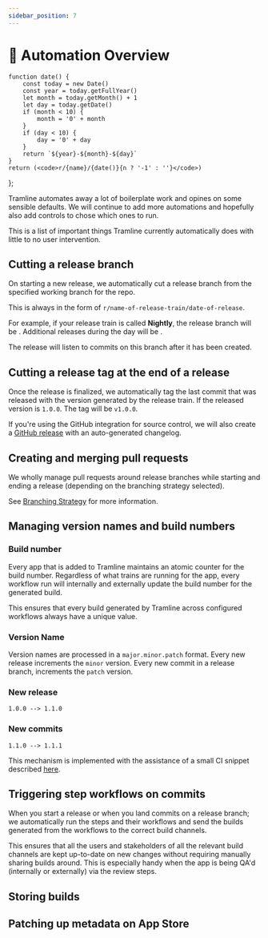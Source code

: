 ```yaml
---
sidebar_position: 7
---
```


# 🤖 Automation Overview

    function date() {
        const today = new Date()
        const year = today.getFullYear()
        let month = today.getMonth() + 1
        let day = today.getDate()
        if (month < 10) {
            month = '0' + month
        }
        if (day < 10) {
            day = '0' + day
        }
        return `${year}-${month}-${day}`
    }
    return (<code>r/{name}/{date()}{n ? '-1' : ''}</code>)
};

Tramline automates away a lot of boilerplate work and opines on some sensible defaults. We will continue to add more automations and hopefully also add controls to chose which ones to run.

This is a list of important things Tramline currently automatically does with little to no user intervention.

## Cutting a release branch

On starting a new release, we automatically cut a release branch from the specified working branch for the repo.

This is always in the form of `r/name-of-release-train/date-of-release`.

For example, if your release train is called **Nightly**, the release branch will be <ReleaseBranch name="nightly" n=''/>. Additional releases during the day will be <ReleaseBranch name="nightly" n='1'/>.

The release will listen to commits on this branch after it has been created.

## Cutting a release tag at the end of a release

Once the release is finalized, we automatically tag the last commit that was released with the version generated by the release train. If the released version is `1.0.0`. The tag will be `v1.0.0`.

If you're using the GitHub integration for source control, we will also create a [GitHub release](https://docs.github.com/en/repositories/releasing-projects-on-github/managing-releases-in-a-repository) with an auto-generated changelog.

## Creating and merging pull requests

We wholly manage pull requests around release branches while starting and ending a release (depending on the branching strategy selected).

See [Branching Strategy](https://www.google.com) for more information.

## Managing version names and build numbers

### Build number

Every app that is added to Tramline maintains an atomic counter for the build number. Regardless of what trains are running for the app, every workflow run will internally and externally update the build number for the generated build.

This ensures that every build generated by Tramline across configured workflows always have a unique value.

### Version Name

Version names are processed in a `major.minor.patch` format. Every new release increments the `minor` version. Every new commit in a release branch, increments the `patch` version.

### New release

```
1.0.0 --> 1.1.0
```

### New commits

```
1.1.0 --> 1.1.1
```

This mechanism is implemented with the assistance of a small CI snippet described [here](https://www.google.com).

## Triggering step workflows on commits

When you start a release or when you land commits on a release branch; we automatically run the steps and their workflows and send the builds generated from the workflows to the correct build channels.

This ensures that all the users and stakeholders of all the relevant build channels are kept up-to-date on new changes without requiring manually sharing builds around. This is especially handy when the app is being QA'd (internally or externally) via the review steps.

## Storing builds

## Patching up metadata on App Store

